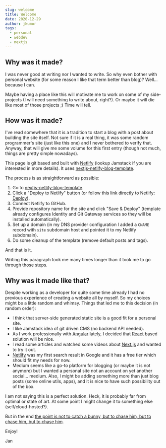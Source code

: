 ```yaml
---
slug: welcome
title: Welcome
date: 2020-12-29
author: jkumor
tags:
  - personal
  - webdev
  - nextjs
---
```

## Why was it made?

I was never good at writing nor I wanted to write. So why even bother with
personal website (for some reason I like that term better than blog)?
Well... because I can.

Maybe having a place like this will motivate me to work on some of my
side-projects (I will need something to write about, right?). Or maybe it will die like
most of those projects ;) Time will tell.

## How was it made?

I've read somewhere that it is a tradition to start a blog with a post
about building the site itself. Not sure if it is a real thing, it was some
random programmer's site (just like this one) and I never bothered to verify that.
Anyway, that will give me some volume for this first entry (though not much, things are pretty simple nowadays).

This page is git based and built with [Netlify](https://www.netlify.com/)
(lookup Jamstack if you are interested in more details).
It uses [nextjs-netlify-blog-template](https://github.com/wutali/nextjs-netlify-blog-template).

The process is as straightforward as possible:

1. Go to [nextjs-netlify-blog-template](https://github.com/wutali/nextjs-netlify-blog-template).
2. Click a "Deploy to Netlify" button (or follow this link directly to Netlify:
   [Deploy](https://app.netlify.com/start/deploy?repository=https://github.com/wutali/nextjs-netlify-blog-template&stack=cms)).
3. Connect Netlify to GitHub.
4. Provide repository name for the site and click "Save & Deploy" (template
   already configures Identity and Git Gateway services so they will be installed
   automatically).
5. Set up a domain (in my DNS provider configuration I added a `CNAME` record
   with `site` subdomain host and pointed it to my Netlify subdomain).
6. Do some cleanup of the template (remove default posts and tags).

And that is it.

Writing this paragraph took me many times longer than it took me to go through those
steps.

## Why was it made like that?

Despite working as a developer for quite some time already I had no previous
experience of creating a website all by myself. So my choices might be a little
random and whimsy. Things that led me to this decision (in random order):

* I think that server-side generated static site is a good fit for a personal
  site.
* I like Jamstack idea of git driven CMS (no backend API needed).
* As I work professionally with [Angular](https://angular.io/) lately, I
  decided that [React](https://reactjs.org/) based solution will be nice.
* I read some articles and watched some videos about
  [Next.js](https://nextjs.org/) and wanted to try it out.
* [Netlify](https://www.netlify.com/) was my first search result in Google and
  it has a free tier which should fit my needs for now.
* Medium seems like a go-to platform for blogging (or maybe it is not anymore)
  but I wanted a personal site not an account on yet another social... medium.
  Also, I might be adding something more than just blog posts (some online
  utils, apps), and it is nice to have such possibility out of the box.

I am not saying this is a perfect solution. Heck, it is probably far from optimal
or state of art. At some point I might change it to something else
(self/cloud-hosted?).

But in the end
[the point is not to catch a bunny, but to chase him, but to chase him, but to chase him](https://youtu.be/k2WtBpMkxz8).

Enjoy!

Jan